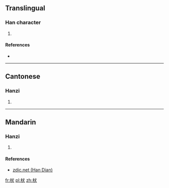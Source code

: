 ==Translingual==

===Han character===
{{Han char|rn=75|rad=木|as=04|sn=8|four=|canj=DIK|ids=⿰木犬}}

# {{defn|Han|sort=木04}}

====References====
* {{Han ref|kx=0517.011|hdz=21166.021|uh=67A4|ud=26532}}

----

==Cantonese==

===Hanzi===
{{yue-hanzi|jyut=[[dai6]]|y=dai6}}

# {{defn|lang=yue|sort=木04}}

----

==Mandarin==

===Hanzi===
{{cmn-hanzi|pin=[[dì]] ([[di4]]), [[duò]] ([[duo4]])|wg=ti<sup>4</sup>, to<sup>4</sup>}}

# {{defn|lang=cmn|sort=木04}}

====References====
*[http://www.zdic.net/z/1b/js/67A4.htm zdic.net (Han Dian)]

[[fr:枤]]
[[pl:枤]]
[[zh:枤]]